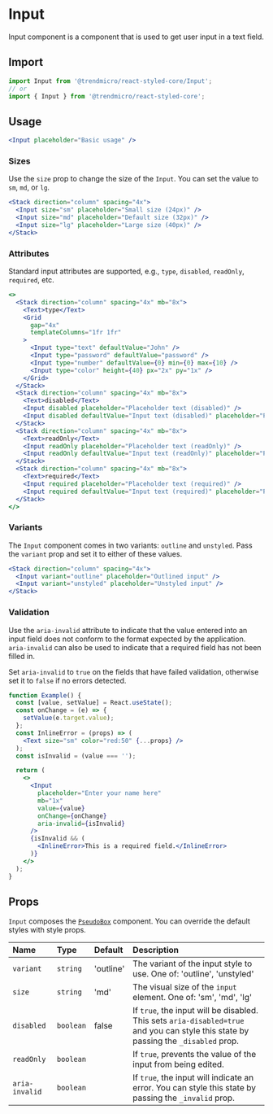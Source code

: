# Input

Input component is a component that is used to get user input in a text field.

## Import

```js
import Input from '@trendmicro/react-styled-core/Input';
// or
import { Input } from '@trendmicro/react-styled-core';
```

## Usage

```jsx
<Input placeholder="Basic usage" />
```

### Sizes

Use the `size` prop to change the size of the `Input`. You can set the value to `sm`, `md`, or `lg`.

```jsx
<Stack direction="column" spacing="4x">
  <Input size="sm" placeholder="Small size (24px)" />
  <Input size="md" placeholder="Default size (32px)" />
  <Input size="lg" placeholder="Large size (40px)" />
</Stack>
```

### Attributes

Standard input attributes are supported, e.g., `type`, `disabled`, `readOnly`, `required`, etc.

```jsx
<>
  <Stack direction="column" spacing="4x" mb="8x">
    <Text>type</Text>
    <Grid
      gap="4x"
      templateColumns="1fr 1fr"
    >
      <Input type="text" defaultValue="John" />
      <Input type="password" defaultValue="password" />
      <Input type="number" defaultValue={0} min={0} max={10} />
      <Input type="color" height={40} px="2x" py="1x" />
    </Grid>
  </Stack>
  <Stack direction="column" spacing="4x" mb="8x">
    <Text>disabled</Text>
    <Input disabled placeholder="Placeholder text (disabled)" />
    <Input disabled defaultValue="Input text (disabled)" placeholder="Placeholder text" />
  </Stack>
  <Stack direction="column" spacing="4x" mb="8x">
    <Text>readOnly</Text>
    <Input readOnly placeholder="Placeholder text (readOnly)" />
    <Input readOnly defaultValue="Input text (readOnly)" placeholder="Placeholder text" />
  </Stack>
  <Stack direction="column" spacing="4x" mb="8x">
    <Text>required</Text>
    <Input required placeholder="Placeholder text (required)" />
    <Input required defaultValue="Input text (required)" placeholder="Placeholder text" />
  </Stack>
</>
```

### Variants

The `Input` component comes in two variants: `outline` and `unstyled`. Pass the `variant` prop and set it to either of these values.

```jsx
<Stack direction="column" spacing="4x">
  <Input variant="outline" placeholder="Outlined input" />
  <Input variant="unstyled" placeholder="Unstyled input" />
</Stack>
```

### Validation

Use the `aria-invalid` attribute to indicate that the value entered into an input field does not conform to the format expected by the application. `aria-invalid` can also be used to indicate that a required field has not been filled in.

Set `aria-invalid` to `true` on the fields that have failed validation, otherwise set it to `false` if no errors detected.

```jsx
function Example() {
  const [value, setValue] = React.useState();
  const onChange = (e) => {
    setValue(e.target.value);
  };
  const InlineError = (props) => (
    <Text size="sm" color="red:50" {...props} />
  );
  const isInvalid = (value === '');

  return (
    <>
      <Input
        placeholder="Enter your name here"
        mb="1x"
        value={value}
        onChange={onChange}
        aria-invalid={isInvalid}
      />
      {isInvalid && (
        <InlineError>This is a required field.</InlineError>
      )}
    </>
  );
}
```

## Props

`Input` composes the [`PseudoBox`](./pseudobox) component. You can override the default styles with style props.

| Name | Type | Default | Description |
| :--- | :--- | :------ | :---------- |
| `variant` | `string` | 'outline' | The variant of the input style to use. One of: 'outline', 'unstyled' |
| `size` | `string` | 'md' | The visual size of the `input` element. One of: 'sm', 'md', 'lg' |
| `disabled` | `boolean` | false | If `true`, the input will be disabled. This sets `aria-disabled=true` and you can style this state by passing the `_disabled` prop. |
| `readOnly` | `boolean` | | If `true`, prevents the value of the input from being edited. |
| `aria-invalid` | `boolean` | | If `true`, the input will indicate an error. You can style this state by passing the `_invalid` prop. |
